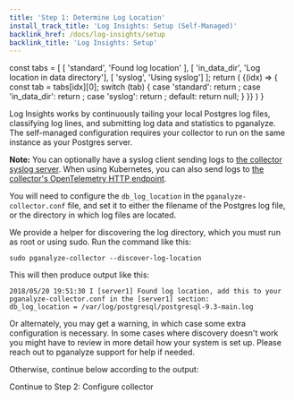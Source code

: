 ```yaml
---
title: 'Step 1: Determine Log Location'
install_track_title: 'Log Insights: Setup (Self-Managed)'
backlink_href: /docs/log-insights/setup
backlink_title: 'Log Insights: Setup'
---
```




  const tabs = [
    [ 'standard', 'Found log location' ],
    [ 'in_data_dir', 'Log location in data directory'],
    [ 'syslog', 'Using syslog']
  ];
  return (
    <TabPanel items={tabs}>
      {(idx) => {
        const tab = tabs[idx][0];
        switch (tab) {
          case 'standard':
            return <TabTextContent><StandardInstructions /></TabTextContent>;
          case 'in_data_dir':
            return <TabTextContent><InDataDirInstructions /></TabTextContent>;
          case 'syslog':
            return <TabTextContent><SyslogInstructions /></TabTextContent>;
          default:
            return null;
        }
      }}
    </TabPanel>
  )
}

Log Insights works by continuously tailing your local Postgres log files, classifying log lines,
and submitting log data and statistics to pganalyze. The self-managed configuration requires
your collector to run on the same instance as your Postgres server.

**Note:** You can optionally have a syslog client sending logs to [the collector
syslog server](https://pganalyze.com/docs/log-insights/setup/syslog-server). When using Kubernetes,
you can also send logs to [the collector's OpenTelemetry HTTP endpoint](https://pganalyze.com/docs/log-insights/setup/opentelemetry).

You will need to configure the `db_log_location` in the `pganalyze-collector.conf` file, and set
it to either the filename of the Postgres log file, or the directory in which log files are located.

We provide a helper for discovering the log directory, which you must run as root or using sudo. Run
the command like this:

```
sudo pganalyze-collector --discover-log-location
```

This will then produce output like this:

```
2018/05/20 19:51:30 I [server1] Found log location, add this to your pganalyze-collector.conf in the [server1] section:
db_log_location = /var/log/postgresql/postgresql-9.3-main.log
```

Or alternately, you may get a warning, in which case some extra configuration is necessary. In some cases where discovery
doesn't work you might have to review in more detail how your system is set up. Please reach out to pganalyze support
for help if needed.

Otherwise, continue below according to the output:

<SelfHostedLogAlternatives />

<Link className="btn btn-success" to="02_configure_collector">
  Continue to Step 2: Configure collector
</Link>
